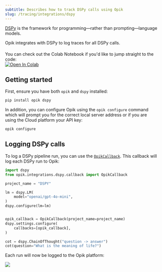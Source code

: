 ```yaml
---
subtitle: Describes how to track DSPy calls using Opik
slug: /tracing/integrations/dspy
---
```


[DSPy](https://dspy.ai/) is the framework for programming—rather than prompting—language models.

Opik integrates with DSPy to log traces for all DSPy calls.

<div style="display: flex; align-items: center; flex-wrap: wrap; margin: 20px 0;">
  <span style="margin-right: 10px;">
    You can check out the Colab Notebook if you'd like to jump straight to the code:
  </span>
  <a
    href="https://colab.research.google.com/github/comet-ml/opik/blob/main/apps/opik-documentation/documentation/docs/cookbook/dspy.ipynb"
    target="_blank"
    rel="noopener noreferrer"
  >
    <img
      src="https://colab.research.google.com/assets/colab-badge.svg"
      alt="Open In Colab"
      style="vertical-align: middle;"
    />
  </a>
</div>

## Getting started

First, ensure you have both `opik` and `dspy` installed:

```bash
pip install opik dspy
```

In addition, you can configure Opik using the `opik configure` command which will prompt you for the correct local server address or if you are using the Cloud platform your API key:

```bash
opik configure
```

## Logging DSPy calls

To log a DSPy pipeline run, you can use the [`OpikCallback`](https://www.comet.com/docs/opik/python-sdk-reference/integrations/dspy/OpikCallback.html). This callback will log each DSPy run to Opik:

```python
import dspy
from opik.integrations.dspy.callback import OpikCallback

project_name = "DSPY"

lm = dspy.LM(
    model="openai/gpt-4o-mini",
)
dspy.configure(lm=lm)


opik_callback = OpikCallback(project_name=project_name)
dspy.settings.configure(
    callbacks=[opik_callback],
)

cot = dspy.ChainOfThought("question -> answer")
cot(question="What is the meaning of life?")
```

Each run will now be logged to the Opik platform:

<Frame>
  <img src="/img/cookbook/dspy_trace_cookbook.png" />
</Frame>

